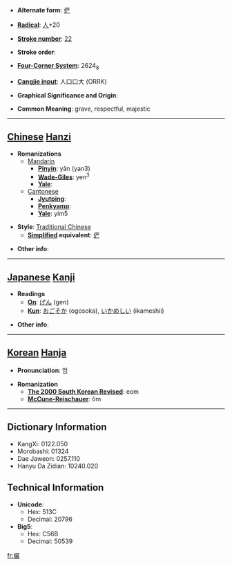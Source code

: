 * '''Alternate form''': [[俨]]

* '''[[Wiktionary:Chinese radical index| Radical]]''': [[Wiktionary:Chinese radical index 人|人]]+20

* '''[[Wiktionary:Chinese total strokes index|Stroke number]]''': [[Wiktionary:Chinese total strokes index 22|22]]

* '''Stroke order''': 

* '''[[Wiktionary:Chinese four corner index|Four-Corner System]]''': 2624<sub>8</sub>

* '''[[Wiktionary:Chinese Cangjie index|Cangjie input]]''': 人口口大 (ORRK)

* '''Graphical Significance and Origin''': 

* '''Common Meaning''': grave, respectful, majestic

----

== [[Chinese]] [[Hanzi]] ==

* '''Romanizations'''
** [[Mandarin]]
*** '''[[Pinyin]]''': yǎn (yan3)
*** '''[[Wade-Giles]]''': yen<sup>3</sup>
*** '''[[Yale]]''': 
**[[Cantonese]]
***'''[[Jyutping]]''':
***'''[[Penkyamp]]''': 
***'''[[Yale]]''': yim5

* '''Style''': [[Traditional Chinese]] 
** '''[[Simplified Chinese|Simplified]] equivalent''': [[俨]]

* '''Other info''': 

----

== [[Japanese]] [[Kanji]] ==

* '''Readings'''
** '''[[On]]''': [[げん]] (gen)
** '''[[Kun]]''': [[おごそか]] (ogosoka), [[いかめしい]] (ikameshii)

* '''Other info''':  

----

== [[Korean]] [[Hanja]] ==

* '''Pronunciation''': 엄

* '''Romanization'''
** '''[[The 2000 South Korean Revised Romanization|The 2000 South Korean Revised]]''': eom
** '''[[McCune-Reischauer]]''': ŏm

----

== Dictionary Information ==

* KangXi: 0122.050
* Morobashi: 01324
* Dae Jaweon: 0257.110
* Hanyu Da Zidian: 10240.020

== Technical Information ==

* '''Unicode''':
** Hex: 513C
** Decimal: 20796
* '''Big5''':
** Hex: C56B
** Decimal: 50539

[[fr:儼]]